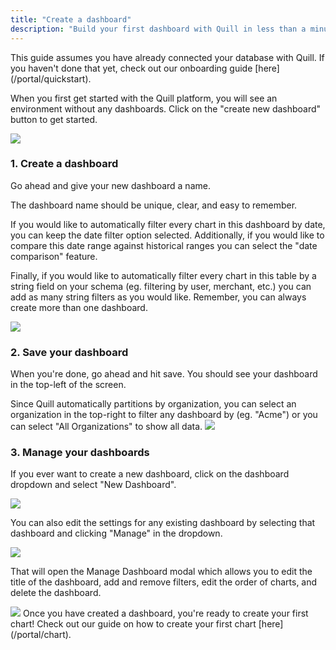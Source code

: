 ```yaml
---
title: "Create a dashboard"
description: "Build your first dashboard with Quill in less than a minute"
---
```


<Note>
	This guide assumes you have already connected your database with Quill. If
	you haven't done that yet, check out our onboarding guide
	[here](/portal/quickstart).
</Note>

When you first get started with the Quill platform, you will see an environment without any dashboards. Click on the "create new dashboard" button to get started.

<Frame>
	<img src='/images/empty_dashboard.png' />
</Frame>

### 1. Create a dashboard

Go ahead and give your new dashboard a name.

<Tip>The dashboard name should be unique, clear, and easy to remember.</Tip>

If you would like to automatically filter every chart in this dashboard by date, you can keep the date filter option selected. Additionally, if you would like to compare this date range against historical ranges you can select the "date comparison" feature.

Finally, if you would like to automatically filter every chart in this table by a string field on your schema (eg. filtering by user, merchant, etc.) you can add as many string filters as you would like. Remember, you can always create more than one dashboard.

<Frame>
	<img src='/images/new_dashboard.png' />
</Frame>

### 2. Save your dashboard

When you're done, go ahead and hit save. You should see your dashboard in the top-left of the screen.

<Tip>
	Since Quill automatically partitions by organization, you can select an
	organization in the top-right to filter any dashboard by (eg. "Acme") or you
	can select "All Organizations" to show all data.
</Tip>

<Frame>
	<img src='/images/create_chart.png' />
</Frame>

### 3. Manage your dashboards

If you ever want to create a new dashboard, click on the dashboard dropdown and select "New Dashboard".

<Frame>
	<img src='/images/new_dashboard_2.png' />
</Frame>

You can also edit the settings for any existing dashboard by selecting that dashboard and clicking "Manage" in the dropdown.

<Frame>
	<img src='/images/manage_dashboard.png' />
</Frame>

That will open the Manage Dashboard modal which allows you to edit the title of the dashboard, add and remove filters, edit the order of charts, and delete the dashboard.

<Frame>
	<img src='/images/edit_dashboard.png' />
</Frame>

<Tip>
	Once you have created a dashboard, you're ready to create your first chart!
	Check out our guide on how to create your first chart [here](/portal/chart).
</Tip>
